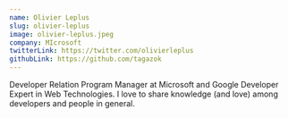 ```yaml
---
name: Olivier Leplus
slug: olivier-leplus
image: olivier-leplus.jpeg
company: MIcrosoft
twitterLink: https://twitter.com/olivierleplus
githubLink: https://github.com/tagazok
---
```


Developer Relation Program Manager at Microsoft and Google Developer Expert in Web Technologies. I love to share knowledge (and love) among developers and people in general.